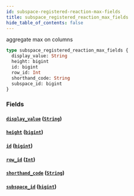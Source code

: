 ```yaml
---
id: subspace-registered-reaction-max-fields
title: subspace_registered_reaction_max_fields
hide_table_of_contents: false
---
```


aggregate max on columns

```graphql
type subspace_registered_reaction_max_fields {
  display_value: String
  height: bigint
  id: bigint
  row_id: Int
  shorthand_code: String
  subspace_id: bigint
}
```

### Fields

#### [`display_value`](#) ([`String`](../scalars/string))

#### [`height`](#) ([`bigint`](../scalars/bigint))

#### [`id`](#) ([`bigint`](../scalars/bigint))

#### [`row_id`](#) ([`Int`](../scalars/int))

#### [`shorthand_code`](#) ([`String`](../scalars/string))

#### [`subspace_id`](#) ([`bigint`](../scalars/bigint))
